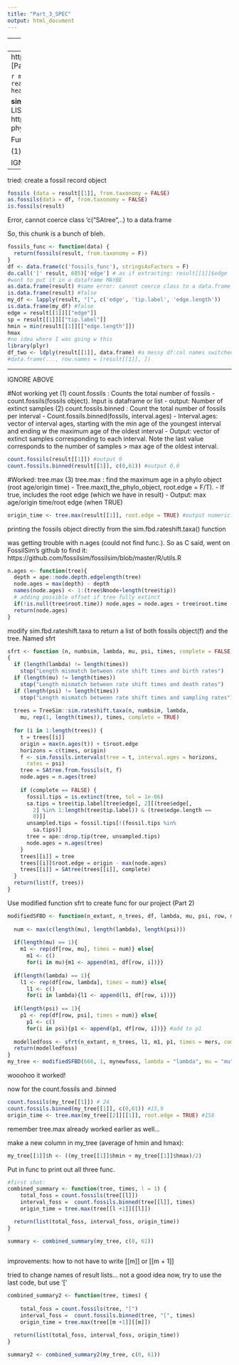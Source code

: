 ---
title: "Part_3_SPEC"
output: html_document
---
---
title: "Part_3_SummaryStatistics"
output: html_document
---
https://www.rdocumentation.org/packages/FossilSim/versions/2.1.1
[Paper about FossilSim]https://doi.org/10.1111/2041-210X.13170


```{r}
mynewfoss <- read.table("C:\\Users\\shrey\\Desktop\\WrightLab\\shreya_foss_3.log", head = TRUE)
library(FossilSim)
```


**sim.fbd.rateshift.taxa** output is SAtrees with n extant sampled tips - got a LIST of phylo objects. Therefore, 'result' is an object of the class phylo
http://www.phytools.org/eqg/Exercise_3.2/ to help understand what a phylo object is
```{r}
str(result) #structure of result - what's in it
class(result) #is a "list"
str(result[[1]]$edge) #num [1:1366, 1:2] 685 686 950...
#More about the rateshift function, can be viewed as follows: function w/o the brackets
sim.fbd.rateshift.taxa
View(sim.fbd.rateshift.taxa) 
```

Functions this week: (1)count.fossils; (2)count.fossils.binned; (3)tree.max

(1) and (2) takes on fossils object. 

IGNORE IGNORE: 
----------------------------------------------------------------
tried: create a fossil record object
```{r}
fossils (data = result[[1]], from.taxonomy = FALSE)
as.fossils(data = df, from.taxonomy = FALSE)
is.fossils(result)
```
Error, cannot coerce class 'c("SAtree",..) to a data.frame

So, this chunk is a bunch of bleh. 
```{r}
fossils_func <- function(data) {
  return(fossils(result, from.taxonomy = F))
}
df <- data.frame(c('fossils_func'), stringsAsFactors = F)
do.call('[' result, 685)['edge'] # as if extracting: result[[1]]$edge
#want to put it in a dataframe MAYBE
as.data.frame(result) #same error: cannot coerce class to a data.frame
is.data.frame(result) #false
my_df <- lapply(result, "[", c('edge', 'tip.label', 'edge.length'))
is.data.frame(my_df) #false
edge = result[[1]][["edge"]]
sp = result[[1]][["tip.label"]]
hmin = min(result[[1]][["edge.length"]])
hmax
#no idea where I was going w this
library(plyr)
df_two <- ldply(result[[1]], data.frame) #a messy df:col names switched w rows
#data.frame(..., row.names = [result[[1]], ])
```
-----------------------------------------------------------------
IGNORE ABOVE 

#Not working yet
(1) count.fossils : Counts the total number of fossils
    	- count.fossils(fossils object). Input is dataframe or list
      - output: Number of extinct samples
(2) count.fossils.binned : Count the total number of fossils per interval
	    - Count.fossils.binned(fossils, interval.ages)
		  - Interval.ages: vector of interval ages, starting with the min age of the youngest interval and         ending w the maximum age of the oldest interval
		  - Output: vector of extinct samples corresponding to each interval. Note the last value corresponds to the number of samples > max age of the oldest interval.
```{r}
count.fossils(result[[1]]) #output 0
count.fossils.binned(result[[1]], c(0,61)) #output 0,0
```

#Worked: tree.max
(3) tree.max : find the maximum age in a phylo object (root age/origin time)
	- Tree.max(t_the_phylo_object, root.edge = F/T). 
		    - If true, includes the root edge (which we have in result)
	- Output: max age/origin time/root edge (when TRUE)
	
```{r}
origin_time <- tree.max(result[[1]], root.edge = TRUE) #output numeric: 91.89
```

printing the fossils object directly from the sim.fbd.rateshift.taxa() function


was getting trouble with n.ages (could not find func.). So as C said, went on FossilSim's github to find it: https://github.com/fossilsim/fossilsim/blob/master/R/utils.R
```{r}
n.ages <- function(tree){
  depth = ape::node.depth.edgelength(tree)
  node.ages = max(depth) - depth
  names(node.ages) <- 1:(tree$Nnode+length(tree$tip))
  # adding possible offset if tree fully extinct
  if(!is.null(tree$root.time)) node.ages = node.ages + tree$root.time - max(node.ages)
  return(node.ages)
}
```

modify sim.fbd.rateshift.taxa to return a list of both fossils object(f) and the tree. Named sfrt
```{r}
sfrt <- function (n, numbsim, lambda, mu, psi, times, complete = FALSE) 
{
  if (length(lambda) != length(times)) 
    stop("Length mismatch between rate shift times and birth rates")
  if (length(mu) != length(times)) 
    stop("Length mismatch between rate shift times and death rates")
  if (length(psi) != length(times)) 
    stop("Length mismatch between rate shift times and sampling rates")
  
  trees = TreeSim::sim.rateshift.taxa(n, numbsim, lambda, 
    mu, rep(1, length(times)), times, complete = TRUE)
  
  for (i in 1:length(trees)) {
    t = trees[[i]]
    origin = max(n.ages(t)) + t$root.edge
    horizons = c(times, origin)
    f <- sim.fossils.intervals(tree = t, interval.ages = horizons, 
      rates = psi)
    tree = SAtree.from.fossils(t, f)
    node.ages = n.ages(tree)
    
    if (complete == FALSE) {
      fossil.tips = is.extinct(tree, tol = 1e-06)
      sa.tips = tree$tip.label[tree$edge[, 2][(tree$edge[, 
        2] %in% 1:length(tree$tip.label)) & (tree$edge.length == 
        0)]]
      unsampled.tips = fossil.tips[!(fossil.tips %in% 
        sa.tips)]
      tree = ape::drop.tip(tree, unsampled.tips)
      node.ages = n.ages(tree)
    }
    trees[[i]] = tree
    trees[[i]]$root.edge = origin - max(node.ages)
    trees[[i]] = SAtree(trees[[i]], complete)
  }
  return(list(f, trees))
}
```

Use modified function sfrt to create func for our project (Part 2)
```{r}
modifiedSFBD <- function(n_extant, n_trees, df, lambda, mu, psi, row, mers){
  
  num <- max(c(length(mu), length(lambda), length(psi)))
  
  if(length(mu) == 1){
    m1 <- rep(df[row, mu], times = num)} else{ 
      m1 <- c()
      for(i in mu){m1 <- append(m1, df[row, i])}}
  
  if(length(lambda) == 1){
    l1 <- rep(df[row, lambda], times = num)} else{
      l1 <- c()
      for(i in lambda){l1 <- append(l1, df[row, i])}}
  
  if(length(psi) == 1){
    p1 <- rep(df[row, psi], times = num)} else{
      p1 <- c()
      for(i in psi){p1 <- append(p1, df[row, i])}} #add to p1
  
  modelledfoss <- sfrt(n_extant, n_trees, l1, m1, p1, times = mers, complete = TRUE) #using sfrt
  return(modelledfoss)
}
my_tree <- modifiedSFBD(666, 1, mynewfoss, lambda = "lambda", mu = "mu", psi = c("psi.1.", "psi.2."), 244, c(0, 61))
```
wooohoo it worked!

now for the count.fossils and .binned
```{r}
count.fossils(my_tree[[1]]) # 24
count.fossils.binned(my_tree[[1]], c(0,61)) #15,9
origin_time <- tree.max(my_tree[[2]][[1]], root.edge = TRUE) #158
```
remember tree.max already worked earlier as well...

make a new column in my_tree (average of hmin and hmax):
```{r}
my_tree[[1]]$h <- ((my_tree[[1]]$hmin + my_tree[[1]]$hmax)/2)
```

Put in func to print out all three func.

```{r}
#first shot:
combined_summary <- function(tree, times, l = 1) {
    total_foss = count.fossils(tree[[l]])
    interval_foss =  count.fossils.binned(tree[[l]], times)
    origin_time = tree.max(tree[[l +1]][[l]])

  return(list(total_foss, interval_foss, origin_time))
}

summary <- combined_summary(my_tree, c(0, 61)) 
  
```
improvements: how to not have to write [[m]] or [[m + 1]]

tried to change names of result lists... not a good idea
now, try to use the last code, but use '['

```{r}
combined_summary2 <- function(tree, times) {
  
    total_foss = count.fossils(tree, "[")
    interval_foss =  count.fossils.binned(tree, "[", times)
    origin_time = tree.max(tree[[m +1]][[m]])

  return(list(total_foss, interval_foss, origin_time))
}

summary2 <- combined_summary2(my_tree, c(0, 61))
```







